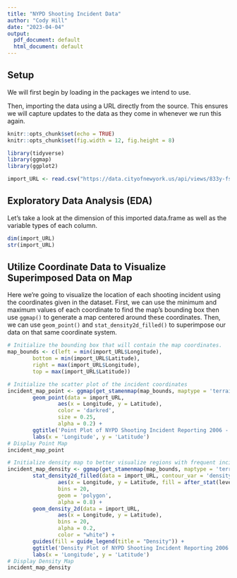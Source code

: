 ```yaml
---
title: "NYPD Shooting Incident Data"
author: "Cody Hill"
date: "2023-04-04"
output:
  pdf_document: default
  html_document: default
---
```


## Setup 

We will first begin by loading in the packages we intend to use. 

Then, importing the data using a URL directly from the source. 
This ensures we will capture updates to the data as they come in whenever we run this again.

```r
knitr::opts_chunk$set(echo = TRUE)
knitr::opts_chunk$set(fig.width = 12, fig.height = 8) 

library(tidyverse)
library(ggmap)
library(ggplot2)

import_URL <- read.csv("https://data.cityofnewyork.us/api/views/833y-fsy8/rows.csv?accessType=DOWNLOAD")
```

## Exploratory Data Analysis (EDA)
Let's take a look at the dimension of this imported data.frame as well as the variable types of each column.
```r
dim(import_URL)
str(import_URL)
```

## Utilize Coordinate Data to Visualize Superimposed Data on Map
Here we're going to visualize the location of each shooting incident using the coordinates given in the dataset. 
First, we can use the minimum and maximum values of each coordinate to find the map's bounding box 
then use `ggmap()` to generate a map centered around these coordinates. Then, we can use `geom_point()` and `stat_density2d_filled()` to
superimpose our data on that same coordinate system.
```r
# Initialize the bounding box that will contain the map coordinates.
map_bounds <- c(left = min(import_URL$Longitude), 
        bottom = min(import_URL$Latitude),
        right = max(import_URL$Longitude), 
        top = max(import_URL$Latitude))

# Initialize the scatter plot of the incident coordinates
incident_map_point <- ggmap(get_stamenmap(map_bounds, maptype = 'terrain', zoom = 11)) + 
        geom_point(data = import_URL, 
                aes(x = Longitude, y = Latitude),
                color = 'darkred', 
                size = 0.25, 
                alpha = 0.2) +
        ggtitle('Point Plot of NYPD Shooting Incident Reporting 2006 - 2021\n    Source:<https://catalog.data.gov/dataset/nypd-shooting-incident-data-historic>') +
        labs(x = 'Longitude', y = 'Latitude')
# Display Point Map
incident_map_point

# Initialize density map to better visualize regions with frequent incidents.
incident_map_density <- ggmap(get_stamenmap(map_bounds, maptype = 'terrain', zoom = 11)) + 
        stat_density2d_filled(data = import_URL, contour_var = 'density',
                aes(x = Longitude, y = Latitude, fill = after_stat(level)), 
                bins = 20, 
                geom = 'polygon', 
                alpha = 0.8) +
        geom_density_2d(data = import_URL, 
                aes(x = Longitude, y = Latitude), 
                bins = 20, 
                alpha = 0.2, 
                color = "white") +
        guides(fill = guide_legend(title = "Density")) + 
        ggtitle('Density Plot of NYPD Shooting Incident Reporting 2006 - 2021\n    Source:<https://catalog.data.gov/dataset/nypd-shooting-incident-data-historic>') +
        labs(x = 'Longitude', y = 'Latitude')
# Display Density Map
incident_map_density
```